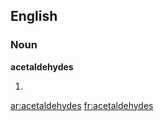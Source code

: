 ==English==

===Noun===
'''acetaldehydes'''

# {{plural of|[[acetaldehyde]]}}

[[ar:acetaldehydes]]
[[fr:acetaldehydes]]